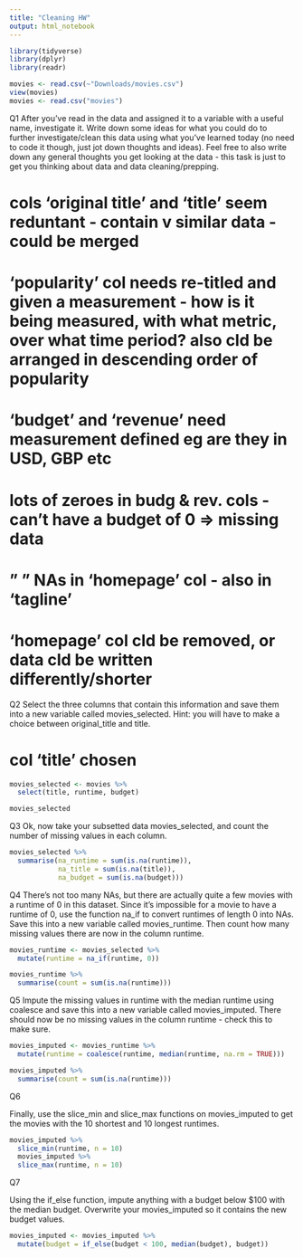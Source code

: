 ```yaml
---
title: "Cleaning HW"
output: html_notebook
---
```

```r
library(tidyverse)
library(dplyr)
library(readr)

movies <- read.csv(~"Downloads/movies.csv")
view(movies)
movies <- read.csv("movies")
```

Q1 
After you've read in the data and assigned it to a variable with a useful name, investigate it. Write down some ideas for what you could do to further investigate/clean this data using what you've learned today (no need to code it though, just jot down thoughts and ideas). Feel free to also write down any general thoughts you get looking at the data - this task is just to get you thinking about data and data cleaning/prepping.

# cols 'original title' and 'title' seem reduntant - contain v similar data - could be merged
# 'popularity' col needs re-titled and given a measurement - how is it being measured, with what metric, over what time period? also cld be arranged in descending order of popularity
# 'budget' and 'revenue' need measurement defined eg are they in USD, GBP etc  
# lots of zeroes in budg & rev. cols - can't have a budget of 0 => missing data
#   " "   NAs in 'homepage' col - also in 'tagline'
# 'homepage' col cld be removed, or data cld be written differently/shorter


Q2
Select the three columns that contain this information and save them into a new variable called movies_selected. Hint: you will have to make a choice between original_title and title.

# col 'title' chosen 
```r
movies_selected <- movies %>% 
  select(title, runtime, budget)

movies_selected
```

Q3
Ok, now take your subsetted data movies_selected, and count the number of missing values in each column.

```r
movies_selected %>% 
  summarise(na_runtime = sum(is.na(runtime)),
            na_title = sum(is.na(title)),
            na_budget = sum(is.na(budget)))
```


Q4
There’s not too many NAs, but there are actually quite a few movies with a runtime of 0 in this dataset. Since it’s impossible for a movie to have a runtime of 0, use the function na_if to convert runtimes of length 0 into NAs. Save this into a new variable called movies_runtime. Then count how many missing values there are now in the column runtime.

```r
movies_runtime <- movies_selected %>%
  mutate(runtime = na_if(runtime, 0))

movies_runtime %>% 
  summarise(count = sum(is.na(runtime)))
```

Q5
Impute the missing values in runtime with the median runtime using coalesce and save this into a new variable called movies_imputed. There should now be no missing values in the column runtime - check this to make sure.

```r
movies_imputed <- movies_runtime %>%  
  mutate(runtime = coalesce(runtime, median(runtime, na.rm = TRUE)))

movies_imputed %>% 
  summarise(count = sum(is.na(runtime)))
```

Q6

Finally, use the slice_min and slice_max functions on movies_imputed to get the movies with the 10 shortest and 10 longest runtimes.

```r
movies_imputed %>% 
  slice_min(runtime, n = 10)
  movies_imputed %>% 
  slice_max(runtime, n = 10)
```

Q7

Using the if_else function, impute anything with a budget below $100 with the median budget. Overwrite your movies_imputed so it contains the new budget values.

```r
movies_imputed <- movies_imputed %>% 
  mutate(budget = if_else(budget < 100, median(budget), budget))
```




